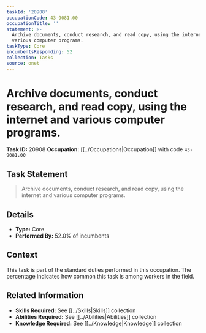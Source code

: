 ```yaml
---
taskId: '20908'
occupationCode: 43-9081.00
occupationTitle: ''
statement: >-
  Archive documents, conduct research, and read copy, using the internet and
  various computer programs.
taskType: Core
incumbentsResponding: 52
collection: Tasks
source: onet
---
```

# Archive documents, conduct research, and read copy, using the internet and various computer programs.

**Task ID:** 20908
**Occupation:** [[../Occupations|Occupation]] with code `43-9081.00`

## Task Statement

> Archive documents, conduct research, and read copy, using the internet and various computer programs.

## Details

- **Type:** Core
- **Performed By:** 52.0% of incumbents

## Context

This task is part of the standard duties performed in this occupation. The percentage indicates how common this task is among workers in the field.

## Related Information

- **Skills Required:** See [[../Skills|Skills]] collection
- **Abilities Required:** See [[../Abilities|Abilities]] collection
- **Knowledge Required:** See [[../Knowledge|Knowledge]] collection
